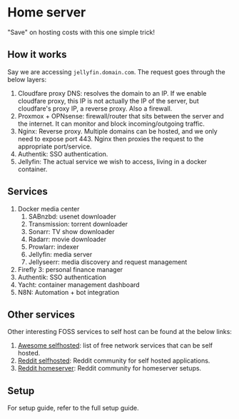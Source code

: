 # Home server

<GithubLink link="https://github.com/source-academy/java-slang" />

"Save" on hosting costs with this one simple trick!

## How it works

Say we are accessing `jellyfin.domain.com`. The request goes through the below layers:

1. Cloudfare proxy DNS: resolves the domain to an IP. If we enable cloudfare proxy, this IP is not actually the IP of the server, but cloudfare's proxy IP, a reverse proxy. Also a firewall.
2. Proxmox + OPNsense: firewall/router that sits between the server and the internet. It can monitor and block incoming/outgoing traffic.
4. Nginx: Reverse proxy. Multiple domains can be hosted, and we only need to expose port 443. Nginx then proxies the request to the appropriate port/service.
5. Authentik: SSO authentication.
6. Jellyfin: The actual service we wish to access, living in a docker container.

## Services

1. Docker media center
   1. SABnzbd: usenet downloader
   2. Transmission: torrent downloader
   3. Sonarr: TV show downloader
   4. Radarr: movie downloader
   5. Prowlarr: indexer
   6. Jellyfin: media server
   7. Jellyseerr: media discovery and request management
2. Firefly 3: personal finance manager
3. Authentik: SSO authentication
4. Yacht: container management dashboard
5. N8N: Automation + bot integration

## Other services

Other interesting FOSS services to self host can be found at the below links:

1. [Awesome selfhosted](https://github.com/awesome-selfhosted/awesome-selfhosted): list of free network services that can be self hosted.
2. [Reddit selfhosted](https://www.reddit.com/r/selfhosted/): Reddit community for self hosted applications.
3. [Reddit homeserver](https://www.reddit.com/r/homeserver/): Reddit community for homeserver setups.

## Setup

For setup guide, refer to the <InternalLink to="./setup">full setup guide</InternalLink>.
